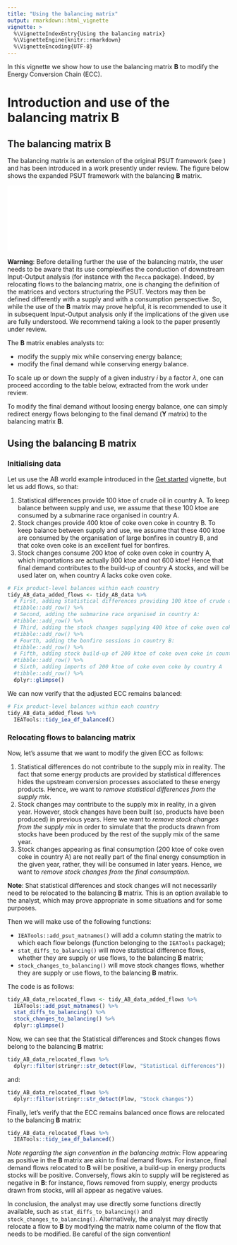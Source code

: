 ```yaml
---
title: "Using the balancing matrix"
output: rmarkdown::html_vignette
vignette: >
  %\VignetteIndexEntry{Using the balancing matrix}
  %\VignetteEngine{knitr::rmarkdown}
  %\VignetteEncoding{UTF-8}
---
```


In this vignette we show how to use the balancing matrix **B** to modify the Energy Conversion Chain (ECC).

# Introduction and use of the balancing matrix B

## The balancing matrix B

The balancing matrix is an extension of the original PSUT framework (see ) and has been introduced in a work presently under review. The figure below shows the expanded PSUT framework with the balancing **B** matrix.

![](figs/psut_expanded.pdf)

**Warning**: Before detailing further the use of the balancing matrix, the user needs to be aware that its use complexifies the conduction of downstream Input-Output analysis (for instance with the `Recca` package). Indeed, by relocating flows to the balancing matrix, one is changing the definition of the matrices and vectors structuring the PSUT. Vectors may then be defined differently with a supply and with a consumption perspective. So, while the use of the **B** matrix may prove helpful, it is recommended to use it in subsequent Input-Output analysis only if the implications of the given use are fully understood. We recommend taking a look to the paper presently under review.

The **B** matrix enables analysts to:

-   modify the supply mix while conserving energy balance;
-   modify the final demand while conserving energy balance.

To scale up or down the supply of a given industry *i* by a factor $\lambda$, one can proceed according to the table below, extracted from the work under review.

```{=latex}
\begin{table*}[h!]
    \caption{Changes to operate on matrices, **V**,  **U**, and **B** when the supply mix needs to be altered so that the output of an industry $i$ is upscaled (case where $\lambda > 1$), or downscaled (case with $0 \leq \lambda <1$), by a factor $\lambda$. Note that the process is valid with $\lambda = 0$, i.e.\ when industry $i$ is altogether removed from the supply mix.}
    \footnotesize
    \centering
    \begin{tabular}{c m{3.7cm} m{3.7cm} m{5.6cm}}
        \hline  
        Value of $\lambda$ & Changes to matrix **V** & Changes to matrix **U** & Changes to matrix **B** \\ \hline
        $0 \leq \lambda < 1$ & Row corresponding to industry $i$ is multiplied by $\lambda$. & Column corresponding to industry $i$ is multiplied by $\lambda$. & First, the column of **U** corresponding to industry $i$ needs to be multiplied by $(1-\lambda)$ and then to be added to matrix **B**. Second, the row of **V** corresponding to matrix **V** needs to be transposed, multiplied by $(\lambda-1)$, and added to the matrix **B**. \\ \hline
        $\lambda > 1$ & Row corresponding to industry $i$ is multiplied by $\lambda$. & Column corresponding to industry $i$ is multiplied by $\lambda$. & First, the column of **U** corresponding to industry $i$ needs to be multiplied by $(\lambda-1)$ and added to the **B** matrix. Second, the column of **V** corresponding to industry $i$ needs to be transposed, multiplied by $(1-\lambda)$, and added to matrix **B**. \\  \hline
        $\lambda = 1$ & The case is trivial and no change needs to be made. & The case is trivial and no change needs to be made. & The case is trivial and no change is needed. \\ \hline
    \end{tabular}
\end{table*}
```

To modify the final demand without loosing energy balance, one can simply redirect energy flows belonging to the final demand (**Y** matrix) to the balancing matrix **B**.

## Using the balancing B matrix

### Initialising data

Let us use the AB world example introduced in the [Get started]() vignette, but let us add flows, so that:

1.  Statistical differences provide 100 ktoe of crude oil in country A. To keep balance between supply and use, we assume that these 100 ktoe are consumed by a submarine race organised in country A.
2.  Stock changes provide 400 ktoe of coke oven coke in country B. To keep balance between supply and use, we assume that these 400 ktoe are consumed by the organisation of large bonfires in country B, and that coke oven coke is an excellent fuel for bonfires.
3.  Stock changes consume 200 ktoe of coke oven coke in country A, which importations are actually 800 ktoe and not 600 ktoe! Hence that final demand contributes to the build-up of country A stocks, and will be used later on, when country A lacks coke oven coke.

```r
# Fix product-level balances within each country
tidy_AB_data_added_flows <- tidy_AB_data %>% 
  # First, adding statistical differences providing 100 ktoe of crude oil in country A:
  #tibble::add_row() %>% 
  # Second, adding the submarine race organised in country A:
  #tibble::add_row() %>% 
  # Third, adding the stock changes supplying 400 ktoe of coke oven coke in country B:
  #tibble::add_row() %>% 
  # Fourth, adding the bonfire sessions in country B:
  #tibble::add_row() %>% 
  # Fifth, adding stock build-up of 200 ktoe of coke oven coke in country A
  #tibble::add_row() %>% 
  # Sixth, adding imports of 200 ktoe of coke oven coke by country A
  #tibble::add_row() %>%
  dplyr::glimpse()
```

We can now verify that the adjusted ECC remains balanced:

```r
# Fix product-level balances within each country
tidy_AB_data_added_flows %>% 
  IEATools::tidy_iea_df_balanced()
```


### Relocating flows to balancing matrix

Now, let's assume that we want to modify the given ECC as follows:

1.  Statistical differences do not contribute to the supply mix in reality. The fact that some energy products are provided by statistical differences hides the upstream conversion processes associated to these energy products. Hence, we want to *remove statistical differences from the supply mix*.
2.  Stock changes may contribute to the supply mix in reality, in a given year. However, stock changes have been built (so, products have been produced) in previous years. Here we want to *remove stock changes from the supply mix* in order to simulate that the products drawn from stocks have been produced by the rest of the supply mix of the same year.
3.  Stock changes appearing as final consumption (200 ktoe of coke oven coke in country A) are not really part of the final energy consumption in the given year, rather, they will be consumed in later years. Hence, we want to *remove stock changes from the final consumption*.

**Note**: Shat statistical differences and stock changes will not necessarily need to be relocated to the balancing **B** matrix. This is an option available to the analyst, which may prove appropriate in some situations and for some purposes.

Then we will make use of the following functions:

* `IEATools::add_psut_matnames()` will add a column stating the matrix to which each flow belongs (function belonging to the `IEATools` package);
* `stat_diffs_to_balancing()` will move statistical difference flows, whether they are supply or use flows, to the balancing **B** matrix;
* `stock_changes_to_balancing()` will move stock changes flows, whether they are supply or use flows, to the balancing **B** matrix.

The code is as follows:

```r
tidy_AB_data_relocated_flows <- tidy_AB_data_added_flows %>% 
  IEATools::add_psut_matnames() %>% 
  stat_diffs_to_balancing() %>% 
  stock_changes_to_balancing() %>% 
  dplyr::glimpse()
```


Now, we can see that the Statistical differences and Stock changes flows belong to the balancing **B** matrix:

```r
tidy_AB_data_relocated_flows %>% 
  dplyr::filter(stringr::str_detect(Flow, "Statistical differences"))
```

and:

```r
tidy_AB_data_relocated_flows %>% 
  dplyr::filter(stringr::str_detect(Flow, "Stock changes"))
```

Finally, let's verify that the ECC remains balanced once flows are relocated to the balancing **B** matrix:

```r
tidy_AB_data_relocated_flows %>% 
  IEATools::tidy_iea_df_balanced()
```

*Note regarding the sign convention in the balancing matrix*: Flow appearing as positive in the **B** matrix are akin to final demand flows. For instance, final demand flows relocated to **B** will be positive, a build-up in energy products stocks will be positive. Conversely, flows akin to supply will be registered as negative in **B**: for instance, flows removed from supply, energy products drawn from stocks, will all appear as negative values.

In conclusion, the analyst may use directly some functions directly available, such as `stat_diffs_to_balancing()` and `stock_changes_to_balancing()`. Alternatively, the analyst may directly relocate a flow to **B** by modifying the matrix name column of the flow that needs to be modified. Be careful of the sign convention!
